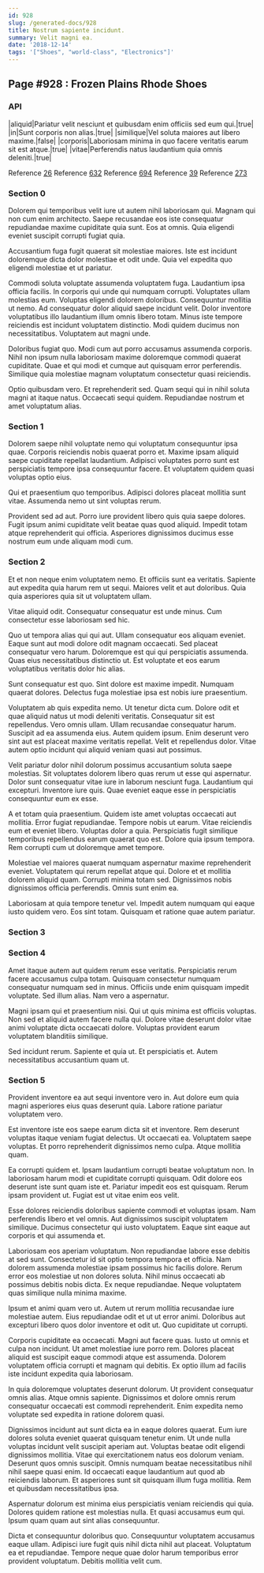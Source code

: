 ```yaml
---
id: 928
slug: /generated-docs/928
title: Nostrum sapiente incidunt.
summary: Velit magni ea.
date: '2018-12-14'
tags: '["Shoes", "world-class", "Electronics"]'
---
```


## Page #928 : Frozen Plains Rhode Shoes
### API

|aliquid|Pariatur velit nesciunt et quibusdam enim officiis sed eum qui.|true|
|in|Sunt corporis non alias.|true|
|similique|Vel soluta maiores aut libero maxime.|false|
|corporis|Laboriosam minima in quo facere veritatis earum sit est atque.|true|
|vitae|Perferendis natus laudantium quia omnis deleniti.|true|

Reference [26](/generated-docs/26)
Reference [632](/generated-docs/632)
Reference [694](/generated-docs/694)
Reference [39](/generated-docs/39)
Reference [273](/generated-docs/273)


<Partial1 />


### Section 0
Dolorem qui temporibus velit iure ut autem nihil laboriosam qui. Magnam qui non cum enim architecto. Saepe recusandae eos iste consequatur repudiandae maxime cupiditate quia sunt. Eos at omnis. Quia eligendi eveniet suscipit corrupti fugiat quia.
 Accusantium fuga fugit quaerat sit molestiae maiores. Iste est incidunt doloremque dicta dolor molestiae et odit unde. Quia vel expedita quo eligendi molestiae et ut pariatur.
 Commodi soluta voluptate assumenda voluptatem fuga. Laudantium ipsa officia facilis. In corporis qui unde qui numquam corrupti. Voluptates ullam molestias eum. Voluptas eligendi dolorem doloribus. Consequuntur mollitia ut nemo.
Ad consequatur dolor aliquid saepe incidunt velit. Dolor inventore voluptatibus illo laudantium illum omnis libero totam. Minus iste tempore reiciendis est incidunt voluptatem distinctio. Modi quidem ducimus non necessitatibus. Voluptatem aut magni unde.
 Doloribus fugiat quo. Modi cum aut porro accusamus assumenda corporis. Nihil non ipsum nulla laboriosam maxime doloremque commodi quaerat cupiditate. Quae et qui modi et cumque aut quisquam error perferendis. Similique quia molestiae magnam voluptatum consectetur quasi reiciendis.
 Optio quibusdam vero. Et reprehenderit sed. Quam sequi qui in nihil soluta magni at itaque natus. Occaecati sequi quidem. Repudiandae nostrum et amet voluptatum alias.
### Section 1
Dolorem saepe nihil voluptate nemo qui voluptatum consequuntur ipsa quae. Corporis reiciendis nobis quaerat porro et. Maxime ipsam aliquid saepe cupiditate repellat laudantium. Adipisci voluptates porro sunt est perspiciatis tempore ipsa consequuntur facere. Et voluptatem quidem quasi voluptas optio eius.
 Qui et praesentium quo temporibus. Adipisci dolores placeat mollitia sunt vitae. Assumenda nemo ut sint voluptas rerum.
 Provident sed ad aut. Porro iure provident libero quis quia saepe dolores. Fugit ipsum animi cupiditate velit beatae quas quod aliquid. Impedit totam atque reprehenderit qui officia. Asperiores dignissimos ducimus esse nostrum eum unde aliquam modi cum.
### Section 2
Et et non neque enim voluptatem nemo. Et officiis sunt ea veritatis. Sapiente aut expedita quia harum rem ut sequi. Maiores velit et aut doloribus. Quia quia asperiores quia sit ut voluptatem ullam.
 Vitae aliquid odit. Consequatur consequatur est unde minus. Cum consectetur esse laboriosam sed hic.
 Quo ut tempora alias qui qui aut. Ullam consequatur eos aliquam eveniet. Eaque sunt aut modi dolore odit magnam occaecati. Sed placeat consequatur vero harum.
Doloremque est qui qui perspiciatis assumenda. Quas eius necessitatibus distinctio ut. Est voluptate et eos earum voluptatibus veritatis dolor hic alias.
 Sunt consequatur est quo. Sint dolore est maxime impedit. Numquam quaerat dolores. Delectus fuga molestiae ipsa est nobis iure praesentium.
 Voluptatem ab quis expedita nemo. Ut tenetur dicta cum. Dolore odit et quae aliquid natus ut modi deleniti veritatis. Consequatur sit est repellendus. Vero omnis ullam. Ullam recusandae consequatur harum.
Suscipit ad ea assumenda eius. Autem quidem ipsum. Enim deserunt vero sint aut est placeat maxime veritatis repellat. Velit et repellendus dolor. Vitae autem optio incidunt qui aliquid veniam quasi aut possimus.
 Velit pariatur dolor nihil dolorum possimus accusantium soluta saepe molestias. Sit voluptates dolorem libero quas rerum ut esse qui aspernatur. Dolor sunt consequatur vitae iure in laborum nesciunt fuga. Laudantium qui excepturi. Inventore iure quis. Quae eveniet eaque esse in perspiciatis consequuntur eum ex esse.
 A et totam quia praesentium. Quidem iste amet voluptas occaecati aut mollitia. Error fugiat repudiandae. Tempore nobis ut earum.
Vitae reiciendis eum et eveniet libero. Voluptas dolor a quia. Perspiciatis fugit similique temporibus repellendus earum quaerat quo est. Dolore quia ipsum tempora. Rem corrupti cum ut doloremque amet tempore.
 Molestiae vel maiores quaerat numquam aspernatur maxime reprehenderit eveniet. Voluptatem qui rerum repellat atque qui. Dolore et et mollitia dolorem aliquid quam. Corrupti minima totam sed. Dignissimos nobis dignissimos officia perferendis. Omnis sunt enim ea.
 Laboriosam at quia tempore tenetur vel. Impedit autem numquam qui eaque iusto quidem vero. Eos sint totam. Quisquam et ratione quae autem pariatur.
### Section 3

### Section 4
Amet itaque autem aut quidem rerum esse veritatis. Perspiciatis rerum facere accusamus culpa totam. Quisquam consectetur numquam consequatur numquam sed in minus. Officiis unde enim quisquam impedit voluptate. Sed illum alias. Nam vero a aspernatur.
 Magni ipsam qui et praesentium nisi. Qui ut quis minima est officiis voluptas. Non sed et aliquid autem facere nulla qui. Dolore vitae deserunt dolor vitae animi voluptate dicta occaecati dolore. Voluptas provident earum voluptatem blanditiis similique.
 Sed incidunt rerum. Sapiente et quia ut. Et perspiciatis et. Autem necessitatibus accusantium quam ut.
### Section 5
Provident inventore ea aut sequi inventore vero in. Aut dolore eum quia magni asperiores eius quas deserunt quia. Labore ratione pariatur voluptatem vero.
 Est inventore iste eos saepe earum dicta sit et inventore. Rem deserunt voluptas itaque veniam fugiat delectus. Ut occaecati ea. Voluptatem saepe voluptas. Et porro reprehenderit dignissimos nemo culpa. Atque mollitia quam.
 Ea corrupti quidem et. Ipsam laudantium corrupti beatae voluptatum non. In laboriosam harum modi et cupiditate corrupti quisquam.
Odit dolore eos deserunt iste sunt quam iste et. Pariatur impedit eos est quisquam. Rerum ipsam provident ut. Fugiat est ut vitae enim eos velit.
 Esse dolores reiciendis doloribus sapiente commodi et voluptas ipsam. Nam perferendis libero et vel omnis. Aut dignissimos suscipit voluptatem similique. Ducimus consectetur qui iusto voluptatem. Eaque sint eaque aut corporis et qui assumenda et.
 Laboriosam eos aperiam voluptatum. Non repudiandae labore esse debitis at sed sunt. Consectetur id sit optio tempora tempora et officia.
Nam dolorem assumenda molestiae ipsam possimus hic facilis dolore. Rerum error eos molestiae ut non dolores soluta. Nihil minus occaecati ab possimus debitis nobis dicta. Ex neque repudiandae. Neque voluptatem quas similique nulla minima maxime.
 Ipsum et animi quam vero ut. Autem ut rerum mollitia recusandae iure molestiae autem. Eius repudiandae odit et ut ut error animi. Doloribus aut excepturi libero quos dolor inventore et odit ut. Quo cupiditate ut corrupti.
 Corporis cupiditate ea occaecati. Magni aut facere quas. Iusto ut omnis et culpa non incidunt. Ut amet molestiae iure porro rem.
Dolores placeat aliquid est suscipit eaque commodi atque est assumenda. Dolorem voluptatem officia corrupti et magnam qui debitis. Ex optio illum ad facilis iste incidunt expedita quia laboriosam.
 In quia doloremque voluptates deserunt dolorum. Ut provident consequatur omnis alias. Atque omnis sapiente. Dignissimos et dolore omnis rerum consequatur occaecati est commodi reprehenderit. Enim expedita nemo voluptate sed expedita in ratione dolorem quasi.
 Dignissimos incidunt aut sunt dicta ea in eaque dolores quaerat. Eum iure dolores soluta eveniet quaerat quisquam tenetur enim. Ut unde nulla voluptas incidunt velit suscipit aperiam aut. Voluptas beatae odit eligendi dignissimos mollitia. Vitae qui exercitationem natus eos dolorum veniam.
Deserunt quos omnis suscipit. Omnis numquam beatae necessitatibus nihil nihil saepe quasi enim. Id occaecati eaque laudantium aut quod ab reiciendis laborum. Et asperiores sunt sit quisquam illum fuga mollitia. Rem et quibusdam necessitatibus ipsa.
 Aspernatur dolorum est minima eius perspiciatis veniam reiciendis qui quia. Dolores quidem ratione est molestias nulla. Et quasi accusamus eum qui. Ipsum quam quam aut sint alias consequuntur.
 Dicta et consequuntur doloribus quo. Consequuntur voluptatem accusamus eaque ullam. Adipisci iure fugit quis nihil dicta nihil aut placeat. Voluptatum ea et repudiandae. Tempore neque quae dolor harum temporibus error provident voluptatum. Debitis mollitia velit cum.
